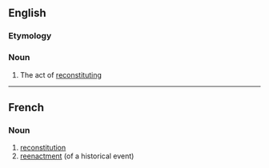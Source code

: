 ==English==

===Etymology===
{{prefix|en|re|constitution}}

===Noun===
{{en-noun}}

# The act of [[reconstitute|reconstituting]]

----

==French==

===Noun===
{{fr-noun|f}}

# [[#English|reconstitution]]
# [[reenactment]] (of a historical event)